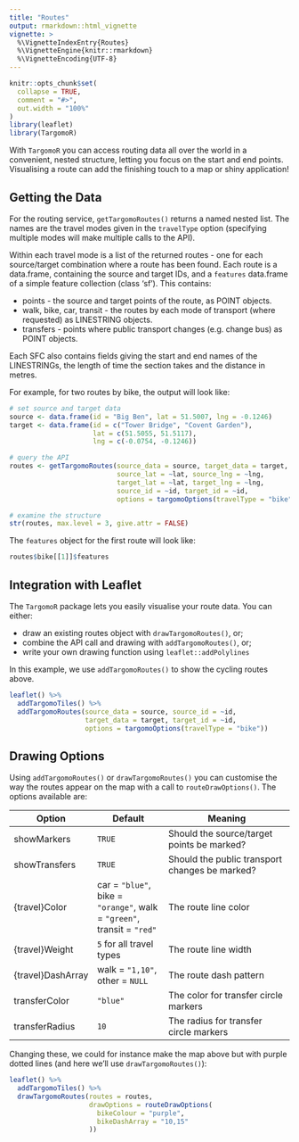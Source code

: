 ```yaml
---
title: "Routes"
output: rmarkdown::html_vignette
vignette: >
  %\VignetteIndexEntry{Routes}
  %\VignetteEngine{knitr::rmarkdown}
  %\VignetteEncoding{UTF-8}
---
```


```r
knitr::opts_chunk$set(
  collapse = TRUE,
  comment = "#>",
  out.width = "100%"
)
library(leaflet)
library(TargomoR)
```

With `TargomoR` you can access routing data all over the world in a convenient, nested structure, letting you focus on the start and end points. Visualising a route can add the finishing touch to a map or shiny application!

## Getting the Data

For the routing service, `getTargomoRoutes()` returns a named nested list. The names are the travel modes given in the `travelType` option (specifying multiple modes will make multiple calls to the API).

Within each travel mode is a list of the returned routes - one for each source/target combination where a route has been found. Each route is a data.frame, containing the source and target IDs, and a `features` data.frame of a simple feature collection (class 'sf'). This contains: 

* points - the source and target points of the route, as POINT objects.
* walk, bike, car, transit - the routes by each mode of transport (where requested) as LINESTRING objects.
* transfers - points where public transport changes (e.g. change bus) as POINT objects.

Each SFC also contains fields giving the start and end names of the LINESTRINGs, the length of time the section takes and the distance in metres. 

For example, for two routes by bike, the output will look like:

```r
# set source and target data
source <- data.frame(id = "Big Ben", lat = 51.5007, lng = -0.1246)
target <- data.frame(id = c("Tower Bridge", "Covent Garden"),
                     lat = c(51.5055, 51.5117),
                     lng = c(-0.0754, -0.1246))

# query the API
routes <- getTargomoRoutes(source_data = source, target_data = target,
                           source_lat = ~lat, source_lng = ~lng,
                           target_lat = ~lat, target_lng = ~lng,
                           source_id = ~id, target_id = ~id,
                           options = targomoOptions(travelType = "bike"))

# examine the structure
str(routes, max.level = 3, give.attr = FALSE)
```

The `features` object for the first route will look like:

```r
routes$bike[[1]]$features
```

## Integration with Leaflet

The `TargomoR` package lets you easily visualise your route data. You can either:

* draw an existing routes object with `drawTargomoRoutes()`, or;
* combine the API call and drawing with `addTargomoRoutes()`, or;
* write your own drawing function using `leaflet::addPolylines`

In this example, we use `addTargomoRoutes()` to show the cycling routes above.

```r
leaflet() %>% 
  addTargomoTiles() %>% 
  addTargomoRoutes(source_data = source, source_id = ~id,
                   target_data = target, target_id = ~id,
                   options = targomoOptions(travelType = "bike"))
```

## Drawing Options

Using `addTargomoRoutes()` or `drawTargomoRoutes()` you can customise the way the routes appear on the map with a call to `routeDrawOptions()`. The options available are:

| **Option**        | **Default**                      | **Meaning**                                                |
| ----------------- | -------------------------------- | ---------------------------------------------------------- |
| showMarkers       | `TRUE`                           | Should the source/target points be marked?                 |
| showTransfers     | `TRUE`                           | Should the public transport changes be marked?             |
| {travel}Color     | car = `"blue"`, bike = `"orange"`, walk = `"green"`, transit = `"red"` | The route line color |
| {travel}Weight    | `5` for all travel types         | The route line width                                       |
| {travel}DashArray | walk = `"1,10"`, other = `NULL`  | The route dash pattern                                     |
| transferColor     | `"blue"`                         | The color for transfer circle markers                      |
| transferRadius    | `10`                             | The radius for transfer circle markers                     |

Changing these, we could for instance make the map above but with purple dotted lines (and here we'll use `drawTargomoRoutes()`):

```r
leaflet() %>% 
  addTargomoTiles() %>% 
  drawTargomoRoutes(routes = routes, 
                    drawOptions = routeDrawOptions(
                      bikeColour = "purple",
                      bikeDashArray = "10,15"
                    ))
```
